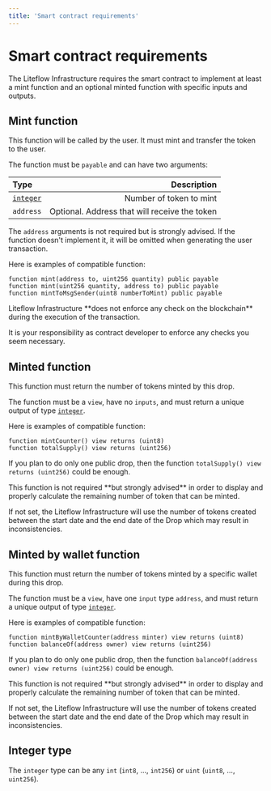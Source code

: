 ```yaml
---
title: 'Smart contract requirements'
---
```



# Smart contract requirements

The Liteflow Infrastructure requires the smart contract to implement at least a mint function and an optional minted function with specific inputs and outputs.

## Mint function

This function will be called by the user. It must mint and transfer the token to the user.

The function must be `payable` and can have two arguments:

| Type                       |                                   Description |
| :------------------------- | --------------------------------------------: |
| [`integer`](#integer-type) |                       Number of token to mint |
| `address`                  | Optional. Address that will receive the token |

The `address` arguments is not required but is strongly advised. If the function doesn't implement it, it will be omitted when generating the user transaction.

Here is examples of compatible function:

```
function mint(address to, uint256 quantity) public payable
function mint(uint256 quantity, address to) public payable
function mintToMsgSender(uint8 numberToMint) public payable
```

<Callout type="warning" emoji="⚠️">
Liteflow Infrastructure **does not enforce any check on the blockchain** during the execution of the transaction.

It is your responsibility as contract developer to enforce any checks you seem
necessary.

</Callout>

## Minted function

This function must return the number of tokens minted by this drop.

The function must be a `view`, have no `inputs`, and must return a unique output of type [`integer`](#integer-type).

Here is examples of compatible function:

```
function mintCounter() view returns (uint8)
function totalSupply() view returns (uint256)
```

If you plan to do only one public drop, then the function `totalSupply() view returns (uint256)` could be enough.

<Callout type="warning" emoji="⚠️">
This function is not required **but strongly advised** in order to display and properly calculate the remaining number of token that can be minted.

If not set, the Liteflow Infrastructure will use the number of tokens created between the start date and the end date of the Drop which may result in inconsistencies.

</Callout>

## Minted by wallet function

This function must return the number of tokens minted by a specific wallet during this drop.

The function must be a `view`, have one `input` type `address`, and must return a unique output of type [`integer`](#integer-type).

Here is examples of compatible function:

```
function mintByWalletCounter(address minter) view returns (uint8)
function balanceOf(address owner) view returns (uint256)
```

If you plan to do only one public drop, then the function `balanceOf(address owner) view returns (uint256)` could be enough.

<Callout type="warning" emoji="⚠️">
This function is not required **but strongly advised** in order to display and properly calculate the remaining number of token that can be minted.

If not set, the Liteflow Infrastructure will use the number of tokens created between the start date and the end date of the Drop which may result in inconsistencies.

</Callout>

## Integer type

The `integer` type can be any `int` (`int8`, ..., `int256`) or `uint` (`uint8`, ..., `uint256`).
